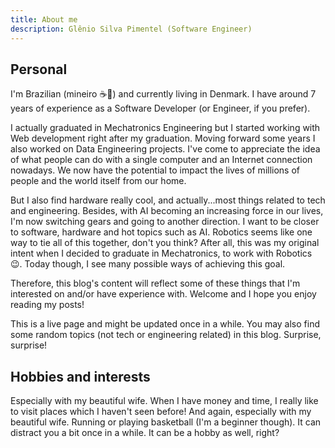 ```yaml
---
title: About me
description: Glênio Silva Pimentel (Software Engineer)
---
```



## Personal

I'm Brazilian (mineiro ☕🧀) and currently living in Denmark. I have around 7 years of experience as a Software Developer (or Engineer, if you prefer).

I actually graduated in Mechatronics Engineering but I started working with Web development right after my graduation. 
Moving forward some years I also worked on Data Engineering projects.
I've come to appreciate the idea of what people can do with a single computer and an Internet connection nowadays. We now have the potential to impact the lives of millions of people and the world itself from our home.

But I also find hardware really cool, and actually...most things related to tech and engineering. Besides, with AI becoming an increasing force in our lives, I'm now switching gears and going to another direction. 
I want to be closer to software, hardware and hot topics such as AI. Robotics seems like one way to tie all of this together, don't you think?
After all, this was my original intent when I decided to graduate in Mechatronics, to work with Robotics 😉. Today though, I see many possible ways of achieving this goal.

Therefore, this blog's content will reflect some of these things that I'm interested on and/or have experience with.
Welcome and I hope you enjoy reading my posts!

This is a live page and might be updated once in a while. You may also find some random topics (not tech or engineering related) in this blog. Surprise, surprise!

## Hobbies and interests

<CardGrid>
  <Card title="Watching TV shows and movies" icon="laptop">
	Especially with my beautiful wife.
  </Card>
  <Card title="Travelling" icon="codeberg">
	When I have money and time, I really like to visit places which I haven't seen before! And again, especially with my beautiful wife.
  </Card>
  <Card title="Outdoor sports" icon="sun">
	Running or playing basketball (I'm a beginner though).
  </Card>
  <Card title="Video games" icon="laptop">
    It can distract you a bit once in a while.
  </Card>
  <Card title="Programming" icon="laptop">
    It can be a hobby as well, right?
  </Card>
</CardGrid>
